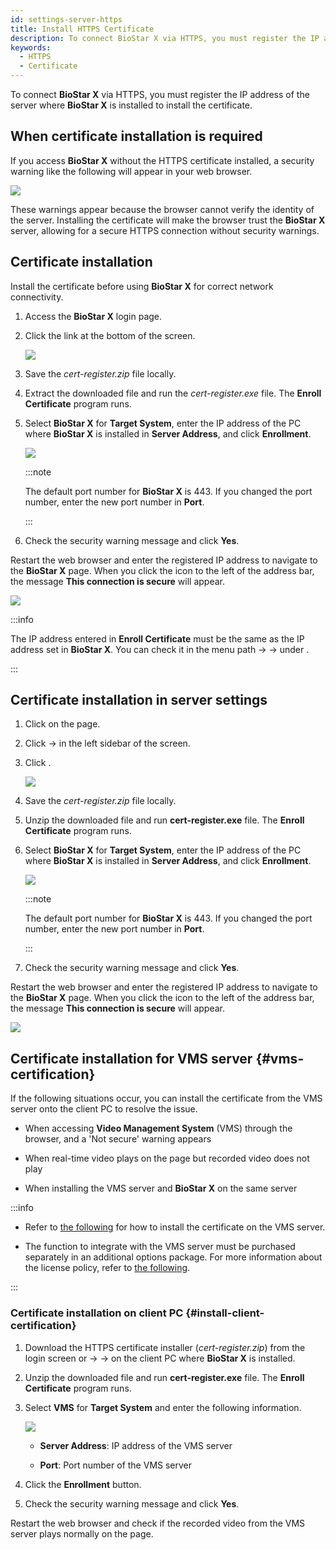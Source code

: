 ```yaml
---
id: settings-server-https
title: Install HTTPS Certificate
description: To connect BioStar X via HTTPS, you must register the IP address of the server where BioStar X is installed to install the certificate.
keywords:
  - HTTPS
  - Certificate
---
```


To connect **BioStar X** via HTTPS, you must register the IP address of the server where **BioStar X** is installed to install the certificate.

## When certificate installation is required

If you access **BioStar X** without the HTTPS certificate installed, a security warning like the following will appear in your web browser.

<Image src='/img/biostarx-settings-server-not-secure.png' />

These warnings appear because the browser cannot verify the identity of the server. Installing the certificate will make the browser trust the **BioStar X** server, allowing for a secure HTTPS connection without security warnings.

## Certificate installation

Install the certificate before using **BioStar X** for correct network connectivity.

1. Access the **BioStar X** login page.

2. Click the <Cmd sid='auth.httpsDownload' /> link at the bottom of the screen.

   <Image src='/img/biostarx-settings-server-login-down-https-cert.png' />

3. Save the *cert-register.zip* file locally.

4. Extract the downloaded file and run the *cert-register.exe* file. The **Enroll Certificate** program runs.

5. Select **BioStar X** for **Target System**, enter the IP address of the PC where **BioStar X** is installed in **Server Address**, and click **Enrollment**.

   <Image src='/img/common/biostarx-settings-server-enrollment-certification.png' className='none' alone />

   :::note

   The default port number for **BioStar X** is 443. If you changed the port number, enter the new port number in **Port**.

   :::

6. Check the security warning message and click **Yes**.

Restart the web browser and enter the registered IP address to navigate to the **BioStar X** page. When you click the icon to the left of the address bar, the message **This connection is secure** will appear.

<Image src='/img/biostarx-settings-server-secure.png' />

:::info

The IP address entered in **Enroll Certificate** must be the same as the IP address set in **BioStar X**. You can check it in the menu path <Cmd sid='shell.header.setting' /> → <Cmd sid='setting.menu.server.root' /> → <Cmd sid='setting.menu.server.server' /> under <Cmd sid='setting.server.biostarIPAdress' product='2' />.

:::

## Certificate installation in server settings

1. Click <Cmd sid='shell.header.setting' /> on the <Cmd sid='shell.header.launcher' /> page.

2. Click <Cmd sid='setting.menu.server.root' /> → <Cmd sid="setting.https.https" product='2' /> in the left sidebar of the screen.

3. Click <Cmd sid="button.certDownload" product='2' />.

   <Image src='/img/biostarx-settings-server-https.png' className='none' />

4. Save the *cert-register.zip* file locally.

5. Unzip the downloaded file and run **cert-register.exe** file. The **Enroll Certificate** program runs.

6. Select **BioStar X** for **Target System**, enter the IP address of the PC where **BioStar X** is installed in **Server Address**, and click **Enrollment**.

   <Image src='/img/common/biostarx-settings-server-enrollment-certification.png' className='none' alone />

   :::note

   The default port number for **BioStar X** is 443. If you changed the port number, enter the new port number in **Port**.

   :::

7. Check the security warning message and click **Yes**.

Restart the web browser and enter the registered IP address to navigate to the **BioStar X** page. When you click the icon to the left of the address bar, the message **This connection is secure** will appear.

<Image src='/img/biostarx-settings-server-secure.png' />

## Certificate installation for VMS server {#vms-certification}

If the following situations occur, you can install the certificate from the VMS server onto the client PC to resolve the issue.

* When accessing **Video Management System** (VMS) through the browser, and a 'Not secure' warning appears

* When real-time video plays on the <Cmd sid='shell.header.arena' /> page but recorded video does not play

* When installing the VMS server and **BioStar X** on the same server

:::info

* Refer to [the following](settings-video-integration#install-vms-certification) for how to install the certificate on the VMS server.

* The function to integrate with the VMS server must be purchased separately in an additional options package. For more information about the license policy, refer to [the following](licensing).

:::

### Certificate installation on client PC {#install-client-certification}

1. Download the HTTPS certificate installer (*cert-register.zip*) from the login screen or <Cmd sid='shell.header.setting' /> → <Cmd sid='setting.menu.server.root' /> → <Cmd sid="setting.https.https" product='2' /> on the client PC where **BioStar X** is installed.

2. Unzip the downloaded file and run **cert-register.exe** file. The **Enroll Certificate** program runs.

3. Select **VMS** for **Target System** and enter the following information.

   <Image src='/img/common/biostarx-settings-server-enrollment-vms-certification.png' alone />

   * **Server Address**: IP address of the VMS server

   * **Port**: Port number of the VMS server

4. Click the **Enrollment** button.

5. Check the security warning message and click **Yes**.

Restart the web browser and check if the recorded video from the VMS server plays normally on the <Cmd sid='shell.header.arena' /> page.
